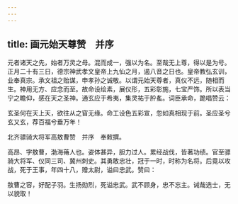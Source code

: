 ```yaml
---
---
---
```

title: 画元始天尊赞　并序
---



元者诸天之先，始者万灵之母。混而成一，强以为名。至哉无上尊，得以是为号。正月二十有三日，德宗神武孝文皇帝上九仙之月，遏八音之日也。皇帝教弘玄训，业奉真宗。承文祖之贻谋，申孝孙之诚敬。以谓元始天尊者，真仪不远，随相而生。神用无方、应念而至。故命设绘素，展仪形，五彩彰施，七宝严饰。所以表当宁之瞻仰，感在天之圣神。通玄应于希夷，集灵祐于肸蚃。词臣承命，跪唱赞云：

玄圣何在天上天，欲往从之窅无缘。命工设色五彩宣，忽如真相现于前。圣应圣兮玄又玄，荐百福兮垂万年！

北齐骠骑大将军高敖曹赞　并序　奉敕撰。

高昂、字敖曹，渤海蓨人也。姿体甚异，胆力过人。累经战伐，皆著功绩。官至骠骑大将军、仪同三司、冀州刺史。其勇敢忠壮，冠于一时，时称为名将。后竟以攻战，死于王事，年四十八，赠太尉，谥曰忠武。赞曰：

敖曹之容，好配子羽。生扬勋烈，死谥忠武。武不顾身，忠不忘主。诫哉选士，无以貌取！